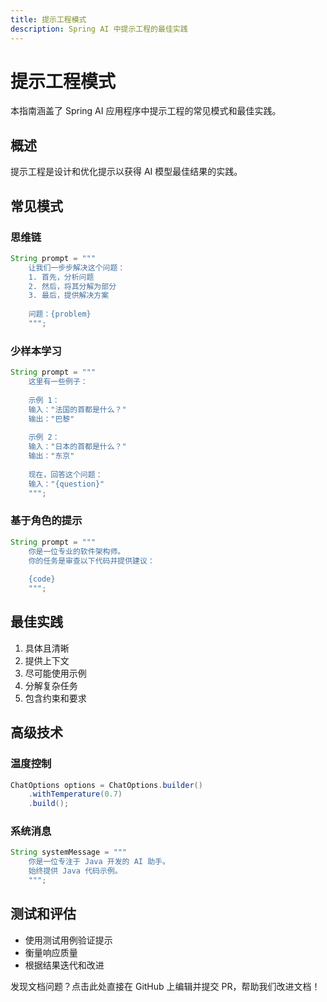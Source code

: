 ```yaml
---
title: 提示工程模式
description: Spring AI 中提示工程的最佳实践
---
```


# 提示工程模式

本指南涵盖了 Spring AI 应用程序中提示工程的常见模式和最佳实践。

## 概述

提示工程是设计和优化提示以获得 AI 模型最佳结果的实践。

## 常见模式

### 思维链

```java
String prompt = """
    让我们一步步解决这个问题：
    1. 首先，分析问题
    2. 然后，将其分解为部分
    3. 最后，提供解决方案
    
    问题：{problem}
    """;
```

### 少样本学习

```java
String prompt = """
    这里有一些例子：
    
    示例 1：
    输入："法国的首都是什么？"
    输出："巴黎"
    
    示例 2：
    输入："日本的首都是什么？"
    输出："东京"
    
    现在，回答这个问题：
    输入："{question}"
    """;
```

### 基于角色的提示

```java
String prompt = """
    你是一位专业的软件架构师。
    你的任务是审查以下代码并提供建议：
    
    {code}
    """;
```

## 最佳实践

1. 具体且清晰
2. 提供上下文
3. 尽可能使用示例
4. 分解复杂任务
5. 包含约束和要求

## 高级技术

### 温度控制

```java
ChatOptions options = ChatOptions.builder()
    .withTemperature(0.7)
    .build();
```

### 系统消息

```java
String systemMessage = """
    你是一位专注于 Java 开发的 AI 助手。
    始终提供 Java 代码示例。
    """;
```

## 测试和评估

- 使用测试用例验证提示
- 衡量响应质量
- 根据结果迭代和改进 

<Card title="文档有误？请协助编辑" icon="pencil" href="https://github.com/javaai-pig4cloud-com/javaai-docs/edit/main/spring-ai/guides/prompt-engineering-patterns.mdx">
  发现文档问题？点击此处直接在 GitHub 上编辑并提交 PR，帮助我们改进文档！
</Card>
